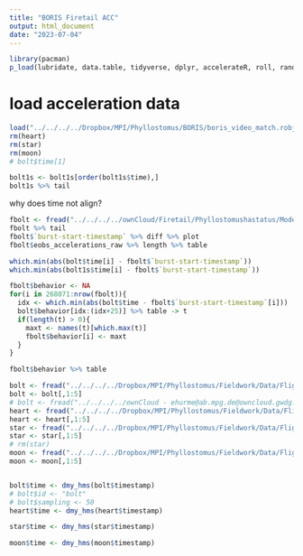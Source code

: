 ```yaml
---
title: "BORIS Firetail ACC"
output: html_document
date: "2023-07-04"
---
```


```r
library(pacman)
p_load(lubridate, data.table, tidyverse, dplyr, accelerateR, roll, randomForest, xts)
```

# load acceleration data
```r
load("../../../../Dropbox/MPI/Phyllostomus/BORIS/boris_video_match.robj")
rm(heart)
rm(star)
rm(moon)
# bolt$time[1]

bolt1s <- bolt1s[order(bolt1s$time),]
bolt1s %>% tail
```
why does time not align?

```r
fbolt <- fread("../../../../ownCloud/Firetail/Phyllostomushastatus/Model_tag_PH_FC_01/individual_bolt-annotated-bursts.csv")
fbolt %>% tail
fbolt$`burst-start-timestamp` %>% diff %>% plot
fbolt$eobs_accelerations_raw %>% length %>% table
```

```r
which.min(abs(bolt$time[i] - fbolt$`burst-start-timestamp`))
which.min(abs(bolt1s$time[i] - fbolt$`burst-start-timestamp`))
```


```r
fbolt$behavior <- NA
for(i in 268071:nrow(fbolt)){
  idx <- which.min(abs(bolt$time - fbolt$`burst-start-timestamp`[i]))  
  bolt$behavior[idx:(idx+25)] %>% table -> t
  if(length(t) > 0){
    maxt <- names(t)[which.max(t)]
    fbolt$behavior[i] <- maxt
  }
}

```


```r
fbolt$behavior %>% table
```


```r
bolt <- fread("../../../../Dropbox/MPI/Phyllostomus/Fieldwork/Data/FlightCage/PH_FC_01.csv")
bolt <- bolt[,1:5]
# bolt <- fread("../../../../ownCloud - ehurme@ab.mpg.de@owncloud.gwdg.de/Firetail/Phyllostomushastatus/Model_tag_PH_FC_01/")
heart <- fread("../../../../Dropbox/MPI/Phyllostomus/Fieldwork/Data/FlightCage/PH_FC_02.csv")
heart <- heart[,1:5]
star <- fread("../../../../Dropbox/MPI/Phyllostomus/Fieldwork/Data/FlightCage/PH_FC_03.csv")
star <- star[,1:5]
# rm(star)
moon <- fread("../../../../Dropbox/MPI/Phyllostomus/Fieldwork/Data/FlightCage/PH_FC_04.csv")
moon <- moon[,1:5]


bolt$time <- dmy_hms(bolt$timestamp)
# bolt$id <- "bolt"
# bolt$sampling <- 50
heart$time <- dmy_hms(heart$timestamp)

star$time <- dmy_hms(star$timestamp)

moon$time <- dmy_hms(moon$timestamp)

```